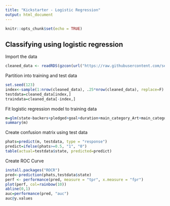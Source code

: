 ---
title: "Kickstarter - Logistic Regression"
output: html_document
---

```{r setup, include=FALSE}
knitr::opts_chunk$set(echo = TRUE)
```

## Classifying using logistic regression

Import the data
```{r}
cleaned_data <- readRDS(gzcon(url("https://raw.githubusercontent.com/segevm/Classifying-US-Kickstarter-Projects/master/datasets/cleaned_data.rds")))

```
Partition into training and test data
```{r}
set.seed(123)
index<-sample(1:nrow(cleaned_data), .25*nrow(cleaned_data), replace=F)
testdata=cleaned_data[index,]
traindata=cleaned_data[-index,]
```
Fit logistic regression model to training data
```{r}
m=glm(state~backers+pledged+goal+duration+main_category_Art+main_category_Comics+main_category_Crafts+main_category_Dance+main_category_Design+main_category_Fashion+main_category_Food+main_category_Games+main_category_Journalism+main_category_Music+main_category_Photography+main_category_Publishing+main_category_Technology+main_category_Theater, data=traindata, family = binomial())
summary(m)
```
Create confusion matrix using test data
```{r}
phats=predict(m, testdata, type = "response")
predict=ifelse(phats>=0.5, "1", "0")
table(actual=testdata$state, predicted=predict)
```
Create ROC Curve
```{r}
install.packages("ROCR")
pred<-prediction(phats,testdata$state)
perf <- performance(pred, measure = "tpr", x.measure = "fpr")
plot(perf, col=rainbow(10))
abline(0,1)
auc=performance(pred, "auc")
auc@y.values
```

